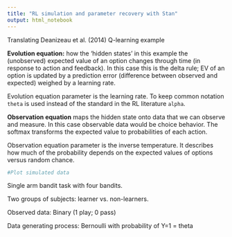 ```yaml
---
title: "RL simulation and parameter recovery with Stan"
output: html_notebook
---
```


Translating Deanizeau et al. (2014) Q-learning example

**Evolution equation:** how the 'hidden states' in this example the (unobserved) expected value of an option changes through time (in response to action and feedback). In this case this is the delta rule; EV of an option is updated by a prediction error (difference between observed and expected) weighed by a learning rate.  

Evolution equation parameter is the learning rate. To keep common notation `theta` is used instead of the standard in the RL literature `alpha`.

**Observation equation** maps the hidden state onto data that we can observe and measure. In this case observable data would be choice behavior. The softmax transforms the expected value to probabilities of each action.

Observation equation parameter is the inverse temperature. It describes how much of the probability depends on the expected values of options versus random chance.


```r
#Plot simulated data
```

Single arm bandit task with four bandits.

Two groups of subjects: learner vs. non-learners.

Observed data: Binary (1 play; 0 pass)

Data generating process: Bernoulli with probability of Y=1 = theta
